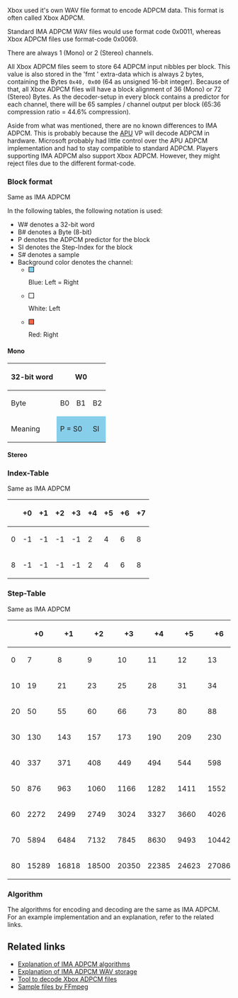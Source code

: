 Xbox used it's own WAV file format to encode ADPCM data. This format is often called Xbox ADPCM.

Standard IMA ADPCM WAV files would use format code 0x0011, whereas Xbox ADPCM files use format-code 0x0069.

There are always 1 (Mono) or 2 (Stereo) channels{{citation needed|reason=Hardware doesn't allow playing anything else probably}}.

All Xbox ADPCM files seem to store 64 ADPCM input nibbles per block.
This value is also stored in the 'fmt ' extra-data which is always 2 bytes, containing the Bytes <code>0x40, 0x00</code> (64 as unsigned 16-bit integer).
Because of that, all Xbox ADPCM files will have a block alignment of 36 (Mono) or 72 (Stereo) Bytes.
As the decoder-setup in every block contains a predictor for each channel, there will be 65 samples / channel output per block (65:36 compression ratio = 44.6% compression).

Aside from what was mentioned, there are no known differences to IMA ADPCM.
This is probably because the [[APU]] VP will decode ADPCM in hardware. Microsoft probably had little control over the APU ADPCM implementation and had to stay compatible to standard ADPCM.
Players supporting IMA ADPCM also support Xbox ADPCM. However, they might reject files due to the different format-code.

=== Block format ===

Same as IMA ADPCM

In the following tables, the following notation is used:

* W# denotes a 32-bit word
* B# denotes a Byte (8-bit)
* P denotes the ADPCM predictor for the block
* SI denotes the Step-Index for the block
* S# denotes a sample
* Background color denotes the channel:
** <div style="display: inline-block; width:10px; height:10px; border:1px solid black; background-color:SkyBlue"></div> Blue: Left = Right
** <div style="display: inline-block; width:10px; height:10px; border:1px solid black; background-color:Snow;"></div> White: Left
** <div style="display: inline-block; width:10px; height:10px; border:1px solid black; background-color:Tomato"></div> Red: Right

==== Mono ====

{{FIXME|reason=Fix cell width}}
{{FIXME|reason=Fix cell colors, can we somehow set the scope for background color?}}
{| class="wikitable" style="font-size:90%; text-align:center;"
! 32-bit word
| colspan="8" | W0
| colspan="8" | W1
| colspan="8" | W2
| rowspan="3" | ...
| colspan="8" | W7
| colspan="8" | W8
|-
! Byte        
| colspan="2" | B0 || colspan="2" | B1 || colspan="2" | B2 || colspan="2" | B3
| colspan="2" | B4 || colspan="2" | B5 || colspan="2" | B6 || colspan="2" | B7
| colspan="2" | B8 || colspan="2" | B9 || colspan="2" | B10 || colspan="2" | B11
| colspan="2" | B28 || colspan="2" | B29 || colspan="2" | B30 || colspan="2" | B31
| colspan="2" | B32 || colspan="2" | B33 || colspan="2" | B34 || colspan="2" | B35
|-
! Meaning
| style="background-color:SkyBlue;" colspan="4" | P = S0
| style="background-color:SkyBlue;" colspan="2" | SI
| colspan="2" | 
| style="background-color:SkyBlue;" |  S2 ||  S1 ||  S4 ||  S3 ||  S6 ||  S5 ||  S8 ||  S7
| style="background-color:SkyBlue;" | S10 ||  S9 || S12 || S11 || S14 || S13 || S16 || S15
| style="background-color:SkyBlue;" | S50 || S49 || S52 || S51 || S54 || S53 || S56 || S55
| style="background-color:SkyBlue;" | S58 || S57 || S60 || S59 || S62 || S61 || S64 || S63
|}

==== Stereo ====

{{FIXME|reason=Add table}}

=== Index-Table ===

Same as IMA ADPCM

{| class="wikitable" style="text-align: right;"
!     ||    +0 ||    +1 ||    +2 ||    +3 ||    +4 ||    +5 ||    +6 ||    +7
|-
! 0
| -1 || -1 || -1 || -1 || 2 || 4 || 6 || 8 
|-
! 8
| -1 || -1 || -1 || -1 || 2 || 4 || 6 || 8 
|}

=== Step-Table ===

Same as IMA ADPCM

{| class="wikitable" style="text-align: right;"
!     ||    +0 ||    +1 ||    +2 ||    +3 ||    +4 ||    +5 ||    +6 ||    +7 ||    +8 ||    +9
|-
!  0
|     7 ||     8 ||     9 ||    10 ||    11 ||    12 ||    13 ||    14 ||    16 ||    17
|-
! 10
|    19 ||    21 ||    23 ||    25 ||    28 ||    31 ||    34 ||    37 ||    41 ||    45 
|-
! 20
|    50 ||    55 ||    60 ||    66 ||    73 ||    80 ||    88 ||    97 ||   107 ||   118 
|-
! 30
|   130 ||   143 ||   157 ||   173 ||   190 ||   209 ||   230 ||   253 ||   279 ||   307
|-
! 40
|   337 ||   371 ||   408 ||   449 ||   494 ||   544 ||   598 ||   658 ||   724 ||   796
|-
! 50
|   876 ||   963 ||  1060 ||  1166 ||  1282 ||  1411 ||  1552 ||  1707 ||  1878 ||  2066
|-
! 60
|  2272 ||  2499 ||  2749 ||  3024 ||  3327 ||  3660 ||  4026 ||  4428 ||  4871 ||  5358
|-
! 70
|  5894 ||  6484 ||  7132 ||  7845 ||  8630 ||  9493 || 10442 || 11487 || 12635 || 13899
|-
! 80
| 15289 || 16818 || 18500 || 20350 || 22385 || 24623 || 27086 || 29794 || 32767 ||      
|}

=== Algorithm ===

The algorithms for encoding and decoding are the same as IMA ADPCM.
For an example implementation and an explanation, refer to the related links.

== Related links ==

* [https://wiki.multimedia.cx/index.php/IMA_ADPCM Explanation of IMA ADPCM algorithms ]
* [https://wiki.multimedia.cx/index.php/Microsoft_IMA_ADPCM Explanation of IMA ADPCM WAV storage]
* [https://github.com/JayFoxRox/xbox-tools/tree/master/adpcm-decoder Tool to decode Xbox ADPCM files]
* [http://samples.ffmpeg.org/game-formats/xbox-adpcm-wav/ Sample files by FFmpeg]